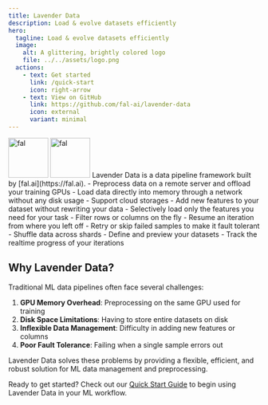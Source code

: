 ```yaml
---
title: Lavender Data
description: Load & evolve datasets efficiently
hero:
  tagline: Load & evolve datasets efficiently
  image:
    alt: A glittering, brightly colored logo
    file: ../../assets/logo.png
  actions:
    - text: Get started
      link: /quick-start
      icon: right-arrow
    - text: View on GitHub
      link: https://github.com/fal-ai/lavender-data
      icon: external
      variant: minimal
---
```



<img class="light" src="/fal-logo.svg" alt="fal" width="80px" />
<img class="dark" src="/fal-logo-dark.svg" alt="fal" width="80px" />
Lavender Data is a data pipeline framework
built by [fal.ai](https://fal.ai).

<CardGrid>
  <Card title="Remote Preprocessing" icon="star">
    - Preprocess data on a remote server and offload your training GPUs
    - Load data directly into memory through a network without any disk usage
    - Support cloud storages
  </Card>
  <Card title="Joinable Dataset" icon="random">
    - Add new features to your dataset without rewriting your data
    - Selectively load only the features you need for your task
  </Card>
  <Card title="Dynamic Data Loading" icon="rocket">
    - Filter rows or columns on the fly
    - Resume an iteration from where you left off
    - Retry or skip failed samples to make it fault tolerant
    - Shuffle data across shards
  </Card>
  <Card title="Web UI" icon="laptop">
    - Define and preview your datasets
    - Track the realtime progress of your iterations
  </Card>
</CardGrid>


## Why Lavender Data?

Traditional ML data pipelines often face several challenges:

1. **GPU Memory Overhead**: Preprocessing on the same GPU used for training
2. **Disk Space Limitations**: Having to store entire datasets on disk
3. **Inflexible Data Management**: Difficulty in adding new features or columns
4. **Poor Fault Tolerance**: Failing when a single sample errors out

Lavender Data solves these problems by providing a flexible, efficient, and robust solution for ML data management and preprocessing.

Ready to get started? Check out our [Quick Start Guide](/quick-start) to begin using Lavender Data in your ML workflow.

